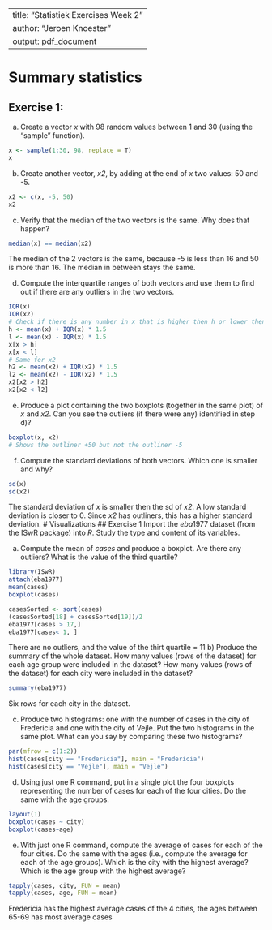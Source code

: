 ﻿---
title: "Statistiek Exercises Week 2"
author: "Jeroen Knoester"
output: pdf_document
---

# Summary statistics
## Exercise 1:
a) Create a vector *x* with 98 random values between 1 and 30 (using the "sample" function).
```{r}
x <- sample(1:30, 98, replace = T)
x
```
b) Create another vector, *x2*, by adding at the end of *x* two values: 50 and -5.
```{r}
x2 <- c(x, -5, 50)
x2
```
c) Verify that the median of the two vectors is the same. Why does that happen?
```{r}
median(x) == median(x2)
```
The median of the 2 vectors is the same, because -5 is less than 16 and 50 is more than 16. The median in between stays the same.

d) Compute the interquartile ranges of both vectors and use them to find out if there are any
outliers in the two vectors.
```{r}
IQR(x)
IQR(x2)
# Check if there is any number in x that is higher then h or lower then l(the highest and lowest boundry)
h <- mean(x) + IQR(x) * 1.5
l <- mean(x) - IQR(x) * 1.5
x[x > h]
x[x < l]
# Same for x2
h2 <- mean(x2) + IQR(x2) * 1.5
l2 <- mean(x2) - IQR(x2) * 1.5
x2[x2 > h2]
x2[x2 < l2]
```
e) Produce a plot containing the two boxplots (together in the same plot) of *x* and *x2*. Can you
see the outliers (if there were any) identified in step d)?
```{r}
boxplot(x, x2)
# Shows the outliner +50 but not the outliner -5
```

f) Compute the standard deviations of both vectors. Which one is smaller and why?
```{r}
sd(x)
sd(x2)
```

The standard deviation of *x* is smaller then the sd of *x2*. A low standard deviation is closer to 0. Since *x2* has outliners, this has a higher standard deviation.
\newpage
# Visualizations## Exercise 1Import the *eba*1977 dataset (from the ISwR package) into *R*. Study the type and content of its
variables.

a) Compute the mean of *cases* and produce a boxplot. Are there any outliers? What is the
value of the third quartile?
```{r}
library(ISwR)
attach(eba1977)
mean(cases)
boxplot(cases)

casesSorted <- sort(cases)
(casesSorted[18] + casesSorted[19])/2
eba1977[cases > 17,]
eba1977[cases< 1, ]
```
There are no outliers, and the value of the thirt quartile = 11
b) Produce the summary of the whole dataset. How many values (rows of the dataset) for each
age group were included in the dataset? How many values (rows of the dataset) for each
city were included in the dataset?
```{r}
summary(eba1977)
```
Six rows for each city in the dataset.

c) Produce two histograms: one with the number of cases in the city of Fredericia and one
with the city of Vejle. Put the two histograms in the same plot. What can you say by
comparing these two histograms?

```{r}
par(mfrow = c(1:2))
hist(cases[city == "Fredericia"], main = "Fredericia")
hist(cases[city == "Vejle"], main = "Vejle")
```

d) Using just one R command, put in a single plot the four boxplots representing the number of
cases for each of the four cities. Do the same with the age groups.
```{r}
layout(1)
boxplot(cases ~ city)
boxplot(cases~age)
```
e) With just one R command, compute the average of cases for each of the four cities. Do the
same with the ages (i.e., compute the average for each of the age groups). Which is the city
with the highest average? Which is the age group with the highest average?```{r}tapply(cases, city, FUN = mean)tapply(cases, age, FUN = mean)```Fredericia has the highest average cases of the 4 cities, the ages between 65-69 has most average cases
